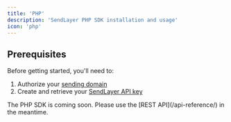 ```yaml
---
title: 'PHP'
description: 'SendLayer PHP SDK installation and usage'
icon: 'php'
---
```


## Prerequisites
Before getting started, you'll need to:
1. Authorize your [sending domain](https://sendlayer.com/docs/authorizing-your-domain/)
2. Create and retrieve your [SendLayer API key](https://sendlayer.com/docs/managing-api-keys/)

<Note>
    The PHP SDK is coming soon. Please use the [REST API](/api-reference/) in the meantime.
</Note>

<Alert/>